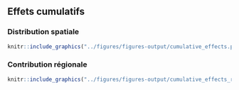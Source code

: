 ## Effets cumulatifs

### Distribution spatiale

```r
knitr::include_graphics("../figures/figures-output/cumulative_effects.png")
```


### Contribution régionale

```r
knitr::include_graphics("../figures/figures-output/cumulative_effects_regional_contribution.png")
```
